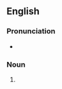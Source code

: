{{also|apogées}}

==English==

===Pronunciation===
* {{IPA|/ˈæ.pə.dʒiz/|lang=en}}

===Noun===
{{head|en|noun form}}

# {{plural of|apogee|lang=en}}